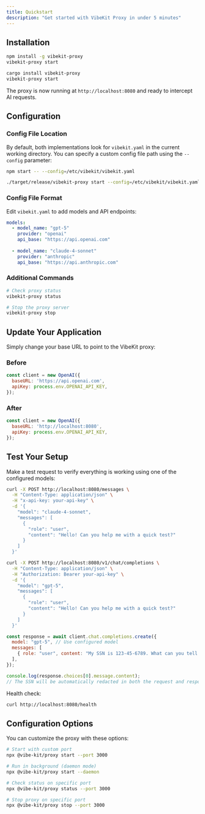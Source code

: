 ```yaml
---
title: Quickstart
description: "Get started with VibeKit Proxy in under 5 minutes"
---
```


## Installation

<CodeGroup>

```bash Node.js
npm install -g vibekit-proxy
vibekit-proxy start
```

```bash Rust
cargo install vibekit-proxy
vibekit-proxy start
```

</CodeGroup>

The proxy is now running at `http://localhost:8080` and ready to intercept AI requests.

## Configuration

### Config File Location

By default, both implementations look for `vibekit.yaml` in the current working directory. You can specify a custom config file path using the `--config` parameter:

<CodeGroup>

```bash Node.js
npm start -- --config=/etc/vibekit/vibekit.yaml
```

```bash Rust
./target/release/vibekit-proxy start --config=/etc/vibekit/vibekit.yaml
```

</CodeGroup>

### Config File Format

Edit `vibekit.yaml` to add models and API endpoints:

```yaml
models:
  - model_name: "gpt-5"
    provider: "openai"
    api_base: "https://api.openai.com"
  
  - model_name: "claude-4-sonnet"
    provider: "anthropic"
    api_base: "https://api.anthropic.com"
```

### Additional Commands

```bash
# Check proxy status
vibekit-proxy status

# Stop the proxy server
vibekit-proxy stop
```

## Update Your Application

Simply change your base URL to point to the VibeKit proxy:

### Before
```javascript
const client = new OpenAI({
  baseURL: 'https://api.openai.com',
  apiKey: process.env.OPENAI_API_KEY,
});
```

### After
```javascript
const client = new OpenAI({
  baseURL: 'http://localhost:8080',
  apiKey: process.env.OPENAI_API_KEY,
});
```

## Test Your Setup

Make a test request to verify everything is working using one of the configured models:

<CodeGroup>

```bash Anthropic (curl)
curl -X POST http://localhost:8080/messages \
  -H "Content-Type: application/json" \
  -H "x-api-key: your-api-key" \
  -d '{
    "model": "claude-4-sonnet",
    "messages": [
      {
        "role": "user",
        "content": "Hello! Can you help me with a quick test?"
      }
    ]
  }'
```

```bash OpenAI (curl)
curl -X POST http://localhost:8080/v1/chat/completions \
  -H "Content-Type: application/json" \
  -H "Authorization: Bearer your-api-key" \
  -d '{
    "model": "gpt-5",
    "messages": [
      {
        "role": "user",
        "content": "Hello! Can you help me with a quick test?"
      }
    ]
  }'
```

```javascript JavaScript
const response = await client.chat.completions.create({
  model: "gpt-5", // Use configured model
  messages: [
    { role: "user", content: "My SSN is 123-45-6789. What can you tell me about privacy?" }
  ],
});

console.log(response.choices[0].message.content);
// The SSN will be automatically redacted in both the request and response
```

</CodeGroup>

Health check:
```bash
curl http://localhost:8080/health
```

## Configuration Options

You can customize the proxy with these options:

```bash
# Start with custom port
npx @vibe-kit/proxy start --port 3000

# Run in background (daemon mode)
npx @vibe-kit/proxy start --daemon

# Check status on specific port
npx @vibe-kit/proxy status --port 3000

# Stop proxy on specific port
npx @vibe-kit/proxy stop --port 3000
```